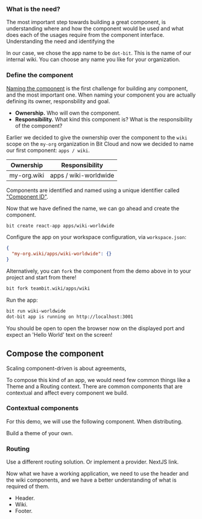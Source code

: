 
### What is the need?

The most important step towards building a great component, is understanding where and how the component would be used and what does each of the usages require from the component
interface. Understanding the need and identifying the

In our case, we chose the app name to be `dot-bit`. This is the name of our internal wiki. You can choose any name you like for your organization.

### Define the component

[Naming the component](/) is the first challenge for building any component, and the most important one. When naming your component you are actually defining its owner,
responsbility and goal.

- **Ownership.** Who will own the component.
- **Responsibility.** What kind this component is? What is the responsibility of the component?

Earlier we decided to give the ownership over the component to the `wiki` scope on the `my-org` organization in Bit Cloud and now we decided to name
our first component: `apps / wiki`.

| Ownership   | Responsibility        |
| ----------- | --------------------- |
| my-org.wiki | apps / wiki-worldwide |

Components are identified and named using a unique identifier called ["Component ID"](/components/structure/component-id).

Now that we have defined the name, we can go ahead and create the component.

```bash
bit create react-app apps/wiki-worldwide
```

<!-- :::note
TODO: Support compile after create, and dependencies in templates. UNTIL THEN:
```bash
bit compile
bit install react-router@^5.0.0 @types/react-router@^5.0.0 react-router-dom@^5.0.0 @types/react-router-dom@^5.0.0
```
::: -->

Configure the app on your workspace configuration, via `workspace.json`:

```json
{
  "my-org.wiki/apps/wiki-worldwide": {}
}
```

<!-- TODO: guy automate app loading -->

Alternatively, you can `fork` the component from the demo above in to your project and start from there!

```bash
bit fork teambit.wiki/apps/wiki
```

<!-- TODO: david to deliver on fork -->

Run the app:

```bash
bit run wiki-worldwide
dot-bit app is running on http://localhost:3001
```

You should be open to open the browser now on the displayed port and expect an 'Hello World' text on the screen!

## Compose the component

Scaling component-driven is about agreements,

To compose this kind of an app, we would need few common things like a Theme and a Routing context.
There are common components that are contextual and affect every component we build.

### Contextual components

For this demo, we will use the following component. When distributing.

<!-- TODO: Kutner. include the theme provider -->

Build a theme of your own.

### Routing

<ComponentCardGroup components={contexts} />

<!-- TODO: Kutner. include the routing provider -->

Use a different routing solution. Or implement a provider.
NextJS link.

Now what we have a working application, we need to use the header and the wiki components, and we have a better understanding of what
is required of them.

- Header.
- Wiki.
- Footer.
